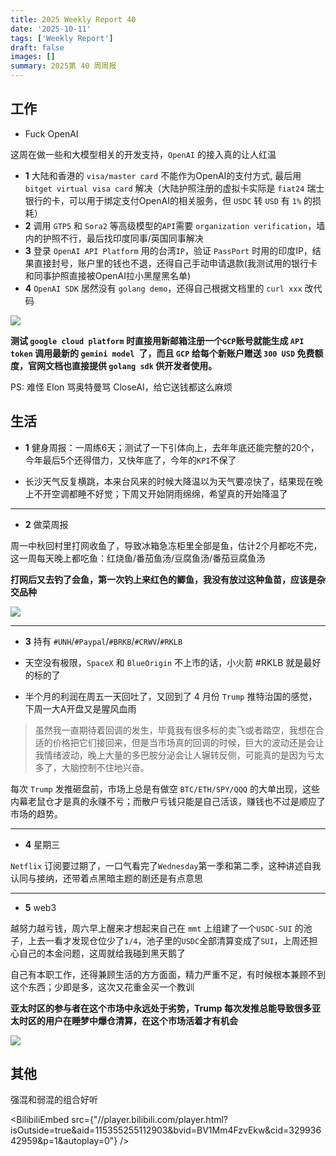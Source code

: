 ```yaml
---
title: 2025 Weekly Report 40
date: '2025-10-11'
tags: ['Weekly Report']
draft: false
images: []
summary: 2025第 40 周周报
---
```


<TOCInline toc={props.toc}/>

## 工作

- Fuck OpenAI

这周在做一些和大模型相关的开发支持，`OpenAI` 的接入真的让人红温

- **1** 大陆和香港的 `visa/master card` 不能作为OpenAI的支付方式, 最后用 `bitget virtual visa card` 解决（大陆护照注册的虚拟卡实际是 `fiat24` 瑞士银行的卡，可以用于绑定支付OpenAI的相关服务，但 `USDC` 转 `USD` 有 `1%` 的损耗）
- **2** 调用 `GTP5` 和 `Sora2` 等高级模型的`API`需要 `organization verification`，墙内的护照不行，最后找印度同事/英国同事解决
- **3** 登录 `OpenAI API Platform` 用的台湾`IP`，验证 `PassPort` 时用的印度IP，结果直接封号，账户里的钱也不退，还得自己手动申请退款(我测试用的银行卡和同事护照直接被OpenAI拉小黑屋黑名单)
- **4** `OpenAI SDK` 居然没有 `golang demo`，还得自己根据文档里的 `curl xxx` 改代码

<div style={{display: "flex", justifyContent: "center"}}>
    <img
        style={{width: "500px"}}
        src="/static/images/2025-w40/openai.png"
    />
</div>

**测试 `google cloud platform` 时直接用新邮箱注册一个`GCP`账号就能生成 `API token` 调用最新的 `gemini model `了，而且 `GCP` 给每个新账户赠送 `300 USD` 免费额度，官网文档也直接提供 `golang sdk` 供开发者使用。**

PS: 难怪 Elon 骂奥特曼骂 CloseAI，给它送钱都这么麻烦

## 生活

- **1** 健身周报：一周练6天；测试了一下引体向上，去年年底还能完整的20个，今年最后5个还得借力，又快年底了，今年的`KPI`不保了

- 长沙天气反复横跳，本来台风来的时候大降温以为天气要凉快了，结果现在晚上不开空调都睡不好觉；下周又开始阴雨绵绵，希望真的开始降温了

---

- **2** 做菜周报

周一中秋回村里打网收鱼了，导致冰箱急冻柜里全部是鱼，估计2个月都吃不完，这一周每天晚上都吃鱼：红烧鱼/番茄鱼汤/豆腐鱼汤/番茄豆腐鱼汤

**打网后又去钓了会鱼，第一次钓上来红色的鲫鱼，我没有放过这种鱼苗，应该是杂交品种**
<div style={{display: "flex", justifyContent: "center"}}>
    <img
        style={{width: "500px"}}
        src="/static/images/2025-w40/redfish.jpg"
    />
</div>


---

- **3** 持有 `#UNH`/`#Paypal`/`#BRKB`/`#CRWV`/`#RKLB`

- 天空没有极限，`SpaceX` 和 `BlueOrigin` 不上市的话，小火箭 #RKLB 就是最好的标的了
- 半个月的利润在周五一天回吐了，又回到了 4 月份 `Trump` 推特治国的感觉，下周一大A开盘又是腥风血雨

> 虽然我一直期待着回调的发生，毕竟我有很多标的卖飞或者踏空，我想在合适的价格把它们接回来，但是当市场真的回调的时候，巨大的波动还是会让我情绪波动，晚上大量的多巴胺分泌会让人辗转反侧，可能真的是因为亏太多了，大脑控制不住地兴奋。

每次 `Trump` 发推砸盘前，市场上总是有做空 `BTC/ETH/SPY/QQQ` 的大单出现，这些内幕老鼠仓才是真的永赚不亏；而散户亏钱只能是自己活该，赚钱也不过是顺应了市场的趋势。

<VideoEmbed
    src="/static/images/2025-w40/trump.mp4"
    title="trump"
    controls={true}
/>

---

- **4** 星期三

`Netflix` 订阅要过期了，一口气看完了`Wednesday`第一季和第二季，这种讲述自我认同与接纳，还带着点黑暗主题的剧还是有点意思

---

- **5** web3

越努力越亏钱，周六早上醒来才想起来自己在 `mmt` 上组建了一个`USDC-SUI` 的池子，上去一看才发现仓位少了`1/4`，池子里的`USDC`全部清算变成了`SUI`，上周还担心自己的本金问题，这周就给我碰到黑天鹅了

自己有本职工作，还得兼顾生活的方方面面，精力严重不足，有时候根本兼顾不到这个东西；少即是多，这次又花重金买一个教训

**亚太时区的参与者在这个市场中永远处于劣势，Trump 每次发推总能导致很多亚太时区的用户在睡梦中爆仓清算，在这个市场活着才有机会**

<div style={{display: "flex", justifyContent: "center"}}>
    <img
        style={{width: "500px"}}
        src="/static/images/2025-w40/tariff.png"
    />
</div>


## 其他

强混和弱混的组合好听

<BilibiliEmbed src={"//player.bilibili.com/player.html?isOutside=true&aid=115355255112903&bvid=BV1Mm4FzvEkw&cid=32993642959&p=1&autoplay=0"} />


